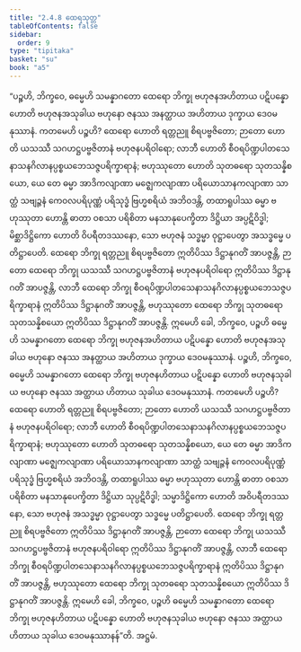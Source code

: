 ```yaml
---
title: "2.4.8 ထေရသုတ္တ"
tableOfContents: false
sidebar:
  order: 9
type: "tipitaka"
basket: "su"
book: "a5"
---
```



<DynamicBreadcrumb />

<Division number="88" book="a5">

<Paragraph number="551" book="a5">
“ပဉ္စဟိ, ဘိက္ခဝေ, ဓမ္မေဟိ သမန္နာဂတော ထေရော ဘိက္ခု ဗဟုဇနအဟိတာယ ပဋိပန္နော ဟောတိ ဗဟုဇနအသုခါယ ဗဟုနော ဇနဿ အနတ္ထာယ အဟိတာယ ဒုက္ခာယ ဒေဝမနုဿာနံ.
</Paragraph>

<Paragraph number="552" book="a5">
ကတမေဟိ ပဉ္စဟိ? ထေရော ဟောတိ ရတ္တညူ စိရပဗ္ဗဇိတော; ဉာတော ဟောတိ ယသဿီ သဂဟဋ္ဌပဗ္ဗဇိတာနံ ဗဟုဇနပရိဝါရော; လာဘီ ဟောတိ စီဝရပိဏ္ဍပါတသေနာသနဂိလာနပ္ပစ္စယဘေသဇ္ဇပရိက္ခာရာနံ; ဗဟုဿုတော ဟောတိ သုတဓရော သုတသန္နိစယော, ယေ တေ ဓမ္မာ အာဒိကလျာဏာ မဇ္ဈေကလျာဏာ ပရိယောသာနကလျာဏာ သာတ္ထံ သဗျဉ္ဇနံ ကေဝလပရိပုဏ္ဏံ ပရိသုဒ္ဓံ ဗြဟ္မစရိယံ အဘိဝဒန္တိ, တထာရူပါဿ ဓမ္မာ ဗဟုဿုတာ ဟောန္တိ ဓာတာ ဝစသာ ပရိစိတာ မနသာနုပေက္ခိတာ ဒိဋ္ဌိယာ အပ္ပဋိဝိဒ္ဓါ; မိစ္ဆာဒိဋ္ဌိကော ဟောတိ ဝိပရီတဒဿနော, သော ဗဟုဇနံ သဒ္ဓမ္မာ ဝုဋ္ဌာပေတွာ အသဒ္ဓမ္မေ ပတိဋ္ဌာပေတိ. ထေရော ဘိက္ခု ရတ္တညူ စိရပဗ္ဗဇိတော ဣတိပိဿ ဒိဋ္ဌာနုဂတိံ အာပဇ္ဇန္တိ, ဉာတော ထေရော ဘိက္ခု ယသဿီ သဂဟဋ္ဌပဗ္ဗဇိတာနံ ဗဟုဇနပရိဝါရော ဣတိပိဿ ဒိဋ္ဌာနုဂတိံ အာပဇ္ဇန္တိ, လာဘီ ထေရော ဘိက္ခု စီဝရပိဏ္ဍပါတသေနာသနဂိလာနပ္ပစ္စယဘေသဇ္ဇပရိက္ခာရာနံ ဣတိပိဿ ဒိဋ္ဌာနုဂတိံ အာပဇ္ဇန္တိ, ဗဟုဿုတော ထေရော ဘိက္ခု သုတဓရော သုတသန္နိစယော ဣတိပိဿ ဒိဋ္ဌာနုဂတိံ အာပဇ္ဇန္တိ. ဣမေဟိ ခေါ, ဘိက္ခဝေ, ပဉ္စဟိ ဓမ္မေဟိ သမန္နာဂတော ထေရော ဘိက္ခု ဗဟုဇနအဟိတာယ ပဋိပန္နော ဟောတိ ဗဟုဇနအသုခါယ ဗဟုနော ဇနဿ အနတ္ထာယ အဟိတာယ ဒုက္ခာယ ဒေဝမနုဿာနံ.
</Paragraph>

<Paragraph number="553" book="a5">
ပဉ္စဟိ, ဘိက္ခဝေ, ဓမ္မေဟိ သမန္နာဂတော ထေရော ဘိက္ခု ဗဟုဇနဟိတာယ ပဋိပန္နော ဟောတိ ဗဟုဇနသုခါယ ဗဟုနော ဇနဿ အတ္ထာယ ဟိတာယ သုခါယ ဒေဝမနုဿာနံ.
</Paragraph>

<Paragraph number="554" book="a5">
ကတမေဟိ ပဉ္စဟိ? ထေရော ဟောတိ ရတ္တညူ စိရပဗ္ဗဇိတော; ဉာတော ဟောတိ ယသဿီ သဂဟဋ္ဌပဗ္ဗဇိတာနံ ဗဟုဇနပရိဝါရော; လာဘီ ဟောတိ စီဝရပိဏ္ဍပါတသေနာသနဂိလာနပ္ပစ္စယဘေသဇ္ဇပရိက္ခာရာနံ; ဗဟုဿုတော ဟောတိ သုတဓရော သုတသန္နိစယော, ယေ တေ ဓမ္မာ အာဒိကလျာဏာ မဇ္ဈေကလျာဏာ ပရိယောသာနကလျာဏာ သာတ္ထံ သဗျဉ္ဇနံ ကေဝလပရိပုဏ္ဏံ ပရိသုဒ္ဓံ ဗြဟ္မစရိယံ အဘိဝဒန္တိ, တထာရူပါဿ ဓမ္မာ ဗဟုဿုတာ ဟောန္တိ ဓာတာ ဝစသာ ပရိစိတာ မနသာနုပေက္ခိတာ ဒိဋ္ဌိယာ သုပ္ပဋိဝိဒ္ဓါ; သမ္မာဒိဋ္ဌိကော ဟောတိ အဝိပရီတဒဿနော, သော ဗဟုဇနံ အသဒ္ဓမ္မာ ဝုဋ္ဌာပေတွာ သဒ္ဓမ္မေ ပတိဋ္ဌာပေတိ. ထေရော ဘိက္ခု ရတ္တညူ စိရပဗ္ဗဇိတော ဣတိပိဿ ဒိဋ္ဌာနုဂတိံ အာပဇ္ဇန္တိ, ဉာတော ထေရော ဘိက္ခု ယသဿီ သဂဟဋ္ဌပဗ္ဗဇိတာနံ ဗဟုဇနပရိဝါရော ဣတိပိဿ ဒိဋ္ဌာနုဂတိံ အာပဇ္ဇန္တိ, လာဘီ ထေရော ဘိက္ခု စီဝရပိဏ္ဍပါတသေနာသနဂိလာနပ္ပစ္စယဘေသဇ္ဇပရိက္ခာရာနံ ဣတိပိဿ ဒိဋ္ဌာနုဂတိံ အာပဇ္ဇန္တိ, ဗဟုဿုတော ထေရော ဘိက္ခု သုတဓရော သုတသန္နိစယော ဣတိပိဿ ဒိဋ္ဌာနုဂတိံ အာပဇ္ဇန္တိ. ဣမေဟိ ခေါ, ဘိက္ခဝေ, ပဉ္စဟိ ဓမ္မေဟိ သမန္နာဂတော ထေရော ဘိက္ခု ဗဟုဇနဟိတာယ ပဋိပန္နော ဟောတိ ဗဟုဇနသုခါယ ဗဟုနော ဇနဿ အတ္ထာယ ဟိတာယ သုခါယ ဒေဝမနုဿာနန်”တိ.

</Paragraph>
</Division>

<Paragraph number="555" type="center" book="a5">
အဋ္ဌမံ.
</Paragraph>